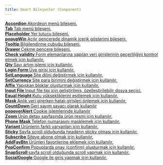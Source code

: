 ```yaml
---
title: Smart Bileşenler (Component)
---
```


<div class="row">
    <div class="col-6 mb-1">
        <a href="/docs/smarty/tr-smarty-component-accordion" class="d-flex flex-direction-column h-100 p-3 border-round border shadow component-card">
            <strong class="d-block">
                Accordion
            </strong>
            <span>
                Akordeon menü bileşeni.
            </span>
        </a>
    </div>
    <div class="col-6 mb-1">
        <a href="/docs/smarty/tr-smarty-component-tab" class="d-flex flex-direction-column h-100 p-3 border-round border shadow component-card">
            <strong class="d-block">
                Tab
            </strong>
            <span>
                Tab menü bileşeni.
            </span>
        </a>
    </div>
    <div class="col-6 mb-1">
        <a href="/docs/smarty/tr-smarty-component-placeholder" class="d-flex flex-direction-column h-100 p-3 border-round border shadow component-card">
            <strong class="d-block">
                Placeholder
            </strong>
            <span>
                Yer tutucu bileşeni.
            </span>
        </a>
    </div>
    <div class="col-6 mb-1">
        <a href="/docs/smarty/tr-smarty-component-popupwin" class="d-flex flex-direction-column h-100 p-3 border-round border shadow component-card">
            <strong class="d-block">
                popupWin
            </strong>
            <span>
                Açılır pencerede dinamik içerik gösterimi bileşeni.
            </span>
        </a>
    </div>
    <div class="col-6 mb-1">
        <a href="/docs/smarty/tr-smarty-component-tooltip" class="d-flex flex-direction-column h-100 p-3 border-round border shadow component-card">
            <strong class="d-block">
                Tooltip
            </strong>
            <span>
                Bilgilendirme çubuğu bileşeni.
            </span>
        </a>
    </div>
    <div class="col-6 mb-1">
        <a href="/docs/smarty/tr-smarty-component-drawer" class="d-flex flex-direction-column h-100 p-3 border-round border shadow component-card">
            <strong class="d-block">
                Drawer
            </strong>
            <span>
                Çekme pencere bileşeni.
            </span>
        </a>
    </div>
    <div class="col-6 mb-1">
        <a href="/docs/smarty/tr-smarty-component-check-validity" class="d-flex flex-direction-column h-100 p-3 border-round border shadow component-card">
            <strong class="d-block">
                Check validity
            </strong>
            <span>
                Form elemanlarına yapılan veri girişlerinin geçerliliğini kontrol etmek için kullanılır.
            </span>
        </a>
    </div>
    <div class="col-6 mb-1">
        <a href="/docs/smarty/tr-smarty-component-qty" class="d-flex flex-direction-column h-100 p-3 border-round border shadow component-card">
            <strong class="d-block">
                Qty
            </strong>
            <span>
                Sayı artım işlemi için kullanılır.
            </span>
        </a>
    </div>
    <div class="col-6 mb-1">
        <a href="/docs/smarty/tr-smarty-component-login-form" class="d-flex flex-direction-column h-100 p-3 border-round border shadow component-card">
            <strong class="d-block">
                Login Form
            </strong>
            <span>
                Üye girişi için kullanılır.
            </span>
        </a>
    </div>
    <div class="col-6 mb-1">
        <a href="/docs/smarty/tr-smarty-component-setlanguage" class="d-flex flex-direction-column h-100 p-3 border-round border shadow component-card">
            <strong class="d-block">
                SetLanguage
            </strong>
            <span>
                Site dilini değiştirmek için kullanılır.
            </span>
        </a>
    </div>
    <div class="col-6 mb-1">
        <a href="/docs/smarty/tr-smarty-component-setcurrency" class="d-flex flex-direction-column h-100 p-3 border-round border shadow component-card">
            <strong class="d-block">
                SetCurrency
            </strong>
            <span>
                Site para birimini değiştirmek için kullanılır.
            </span>
        </a>
    </div>
    <div class="col-6 mb-1">
        <a href="/docs/smarty/tr-smarty-component-affix" class="d-flex flex-direction-column h-100 p-3 border-round border shadow component-card">
            <strong class="d-block">
                Affix
            </strong>
            <span>
                Yapışkan bloklar oluşturmak için kullanılır.
            </span>
        </a>
    </div>
    <div class="col-6 mb-1">
        <a href="/docs/smarty/tr-smarty-component-input-file" class="d-flex flex-direction-column h-100 p-3 border-round border shadow component-card">
            <strong class="d-block">
                Input File
            </strong>
            <span>
                Input file tipi için geliştirilmiş, özelleştirilebilir dosya seçici.
            </span>
        </a>
    </div>
    <div class="col-6 mb-1">
        <a href="/docs/smarty/tr-smarty-component-equal-height" class="d-flex flex-direction-column h-100 p-3 border-round border shadow component-card">
            <strong class="d-block">
                Equal Height
            </strong>
            <span>
                Kutu yüksekliklerini eşitlemek için kullanılır.
            </span>
        </a>
    </div>
    <div class="col-6 mb-1">
        <a href="/docs/smarty/tr-smarty-component-mask" class="d-flex flex-direction-column h-100 p-3 border-round border shadow component-card">
            <strong class="d-block">
                Mask
            </strong>
            <span>
                Anlık veri girerken hatalı girişleri önlemek için kullanılır.
            </span>
        </a>
    </div>
    <div class="col-6 mb-1">
        <a href="/docs/smarty/tr-smarty-component-countdown" class="d-flex flex-direction-column h-100 p-3 border-round border shadow component-card">
            <strong class="d-block">
                CountDown
            </strong>
            <span>
                Geri sayım sayacı olarak kullanılır
            </span>
        </a>
    </div>
    <div class="col-6 mb-1">
        <a href="/docs/smarty/tr-smarty-component-popoveralert" class="d-flex flex-direction-column h-100 p-3 border-round border shadow component-card">
            <strong class="d-block">
                popoverAlert
            </strong>
            <span>
                Cookie işlemlerinde kullanılır
            </span>
        </a>
    </div>    
    <div class="col-6 mb-1">
        <a href="/docs/smarty/tr-smarty-component-zoom" class="d-flex flex-direction-column h-100 p-3 border-round border shadow component-card">
            <strong class="d-block">
                Zoom
            </strong>
            <span>
                Ürün detay sayfasında ürün resmi için kullanılır.
            </span>
        </a>
    </div>
    <div class="col-6 mb-1">
        <a href="/docs/smarty/tr-smarty-component-phone-mask" class="d-flex flex-direction-column h-100 p-3 border-round border shadow component-card">
            <strong class="d-block">
                Phone Mask
            </strong>
            <span>
                Telefon numarasını masklemek için kullanılır.
            </span>
        </a>
    </div>
    <div class="col-6 mb-1">
        <a href="/docs/smarty/tr-smarty-component-variant" class="d-flex flex-direction-column h-100 p-3 border-round border shadow component-card">
            <strong class="d-block">
                Variant
            </strong>
            <span>
                Ürünlerin farklı varyanları için kullanılır.
            </span>
        </a>
    </div>
    <div class="col-6 mb-1">
        <a href="/docs/smarty/tr-smarty-component-sticky" class="d-flex flex-direction-column h-100 p-3 border-round border shadow component-card">
            <strong class="d-block">
                Sticky
            </strong>
            <span>
                Sayfa scroll olduğunda headerın sticky olması için kullanılır.
            </span>
        </a>
    </div>    
    <div class="col-6 mb-1">
        <a href="/docs/smarty/tr-smarty-component-subscribe" class="d-flex flex-direction-column h-100 p-3 border-round border shadow component-card">
            <strong class="d-block">
                Subscribe
            </strong>
            <span>
                Siteye abone olmak için kullanılır.
            </span>
        </a>
    </div>
    <div class="col-6 mb-1">
        <a href="/docs/smarty/tr-smarty-component-addfavbtn" class="d-flex flex-direction-column h-100 p-3 border-round border shadow component-card">
            <strong class="d-block">
                AddFavBtn
            </strong>
            <span>
                Ürünleri favorilerine eklemek için kullanılır.
            </span>
        </a>
    </div>    
    <div class="col-6 mb-1">
        <a href="/docs/smarty/tr-smarty-component-popconfirm" class="d-flex flex-direction-column h-100 p-3 border-round border shadow component-card">
            <strong class="d-block">
                PopConfirm
            </strong>
            <span>
                Popuplarda onay (confirm) oluşturmak için kullanılır.
            </span>
        </a>
    </div>
    <div class="col-6 mb-1">
        <a href="/docs/smarty/tr-smarty-component-snapscroll" class="d-flex flex-direction-column h-100 p-3 border-round border shadow component-card">
            <strong class="d-block">
                SnapScroll
            </strong>
            <span>
                sayfa scroll olduğunda scroll yapmak için kullanılır.
            </span>
        </a>
    </div>
    <div class="col-6 mb-1">
        <a href="/docs/smarty/tr-smarty-component-socialgoogle" class="d-flex flex-direction-column h-100 p-3 border-round border shadow component-card">
            <strong class="d-block">
                SocialGoogle
            </strong>
            <span>
                Google ile giriş yapmak için kullanılır.
            </span>
        </a>
    </div>
</div>
